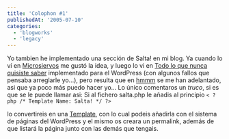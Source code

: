 ```yaml
---
title: 'Colophon #1'
publishedAt: '2005-07-10'
categories:
  - 'blogworks'
  - 'legacy'
---
```


Yo tambien he implementado una sección de Salta! en mi blog. Ya cuando lo ví en [Microsiervos](http://www.microsiervos.com/archivo/weblogs/saltar-urls-al-azar-php.html) me gustó la idea, y luego lo vi en [Todo lo que nunca quisiste saber](http://franc.apuntesperuanos.com/archivos/2005/05/salta_wordpress/) implementado para el WordPress (con algunos fallos que pensaba arreglarle yo...), pero resulta que en [hmmm](http://javimoya.com/blog/2005/07/10/salta-para-wordpress/) se me han adelantado, asi que ya poco más puedo hacer yo... Lo único comentaros un _truco_, si es que se le puede llamar asi: Si al fichero salta.php le añadis al principio `< ?php /* Template Name: Salta! */ ?>`

lo convertireis en una [Template](http://codex.wordpress.org/Pages#Page_Templates), con lo cual podeis añadirla con el sistema de páginas del WordPress y el mismo os creara un permalink, además de que listará la página junto con las demás que tengais.
